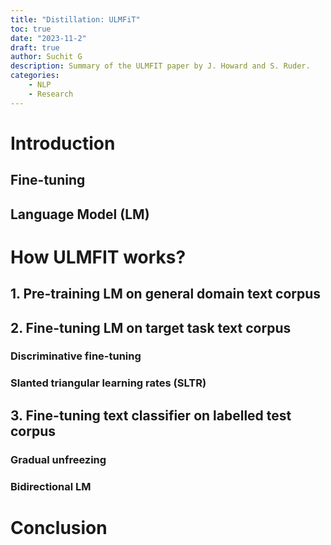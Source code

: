 ```yaml
---
title: "Distillation: ULMFiT"
toc: true
date: "2023-11-2"
draft: true
author: Suchit G
description: Summary of the ULMFIT paper by J. Howard and S. Ruder.
categories:
    - NLP
    - Research
---
```


# Introduction

## Fine-tuning

## Language Model (LM)

# How ULMFIT works?

## 1. Pre-training LM on general domain text corpus

## 2. Fine-tuning LM on target task text corpus

### Discriminative fine-tuning

### Slanted triangular learning rates (SLTR)

## 3. Fine-tuning text classifier on labelled test corpus

### Gradual unfreezing

### Bidirectional LM

# Conclusion